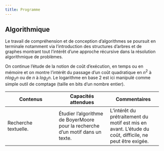 ```yaml
---
title: Programme
---
```


## Algorithmique

Le travail de compréhension et de conception d’algorithmes se poursuit en terminale notamment via l’introduction des structures d’arbres et de graphes montrant tout l’intérêt d’une approche récursive dans la résolution algorithmique de problèmes.

On continue l’étude de la notion de coût d’exécution, en temps ou en mémoire et on montre l’intérêt du passage d’un coût quadratique en $n^2$ à $n log_2 n$ ou de $n$ à $log_2 n$. Le logarithme en base 2 est ici manipulé comme simple outil de comptage (taille en bits d’un nombre entier).

|Contenus| Capacités attendues| Commentaires|
|-----|-----|-----|
|Recherche textuelle. |Étudier l’algorithme de BoyerMoore pour la recherche d’un motif dans un texte.| L’intérêt du prétraitement du motif est mis en avant. L’étude du coût, difficile, ne peut être exigée.|
